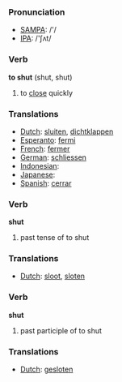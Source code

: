 === Pronunciation ===
*[[w:SAMPA|SAMPA]]: /'/
*[[w:IPA|IPA]]: /'ʃʌt/

=== Verb ===

'''to shut''' (shut, shut)

# to [[close]] quickly

=== Translations ===
*[[Dutch]]: [[sluiten]], [[dichtklappen]]
*[[Esperanto]]: [[fermi]]
*[[French]]: [[fermer]]
*[[German]]: [[schliessen]]
*[[Indonesian]]: [[]]
*[[Japanese]]: [[]]
*[[Spanish]]: [[cerrar]]

=== Verb ===

'''shut'''

# past tense of to shut

=== Translations ===
*[[Dutch]]: [[sloot]], [[sloten]]

=== Verb ===

'''shut'''

# past participle of to shut

=== Translations ===
*[[Dutch]]: [[gesloten]]